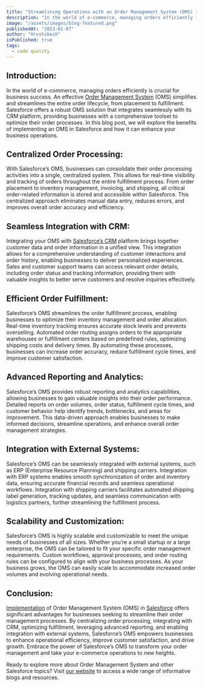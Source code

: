 ```yaml
---
title: "Streamlining Operations with an Order Management System (OMS) in Salesforce"
description: "In the world of e-commerce, managing orders efficiently is crucial for business success. An effective Order Management System (OMS) simplifies and streamlines the entire order lifecycle, from placement to fulfillment. Salesforce offers a robust OMS solution that integrates seamlessly with its CRM platform, providing businesses with a comprehensive toolset to optimize their order processes."
image: "/assets/images/blog-featured.png"
publishedAt: "2023-01-07"
author: "Hrushikesh"
isPublished: true
tags:
  - code quality
---
```


## Introduction:

In the world of e-commerce, managing orders efficiently is crucial for business success. An effective [Order Management System](http://www.cloudprism.in) (OMS) simplifies and streamlines the entire order lifecycle, from placement to fulfillment. Salesforce offers a robust OMS solution that integrates seamlessly with its CRM platform, providing businesses with a comprehensive toolset to optimize their order processes. In this blog post, we will explore the benefits of implementing an OMS in Salesforce and how it can enhance your business operations.

## Centralized Order Processing:

With Salesforce’s OMS, businesses can consolidate their order processing activities into a single, centralized system. This allows for real-time visibility and tracking of orders throughout the entire fulfillment process. From order placement to inventory management, invoicing, and shipping, all critical order-related information is stored and accessible within Salesforce. This centralized approach eliminates manual data entry, reduces errors, and improves overall order accuracy and efficiency.

## Seamless Integration with CRM:

Integrating your OMS with [Salesforce’s CRM](https://www.salesforce.com/in/) platform brings together customer data and order information in a unified view. This integration allows for a comprehensive understanding of customer interactions and order history, enabling businesses to deliver personalized experiences. Sales and customer support teams can access relevant order details, including order status and tracking information, providing them with valuable insights to better serve customers and resolve inquiries effectively.

## Efficient Order Fulfillment:

Salesforce’s OMS streamlines the order fulfillment process, enabling businesses to optimize their inventory management and order allocation. Real-time inventory tracking ensures accurate stock levels and prevents overselling. Automated order routing assigns orders to the appropriate warehouses or fulfillment centers based on predefined rules, optimizing shipping costs and delivery times. By automating these processes, businesses can increase order accuracy, reduce fulfillment cycle times, and improve customer satisfaction.

## Advanced Reporting and Analytics:

Salesforce’s OMS provides robust reporting and analytics capabilities, allowing businesses to gain valuable insights into their order performance. Detailed reports on order volumes, order status, fulfillment cycle times, and customer behavior help identify trends, bottlenecks, and areas for improvement. This data-driven approach enables businesses to make informed decisions, streamline operations, and enhance overall order management strategies.

## Integration with External Systems:

Salesforce’s OMS can be seamlessly integrated with external systems, such as ERP (Enterprise Resource Planning) and shipping carriers. Integration with ERP systems enables smooth synchronization of order and inventory data, ensuring accurate financial records and seamless operational workflows. Integration with shipping carriers facilitates automated shipping label generation, tracking updates, and seamless communication with logistics partners, further streamlining the fulfillment process.

## Scalability and Customization:

Salesforce’s OMS is highly scalable and customizable to meet the unique needs of businesses of all sizes. Whether you’re a small startup or a large enterprise, the OMS can be tailored to fit your specific order management requirements. Custom workflows, approval processes, and order routing rules can be configured to align with your business processes. As your business grows, the OMS can easily scale to accommodate increased order volumes and evolving operational needs.

## Conclusion:

[Implementation](http://www.cloudprism.in) of Order Management System (OMS) in [Salesforce](https://www.salesforce.com/in/) offers significant advantages for businesses seeking to streamline their order management processes. By centralizing order processing, integrating with CRM, optimizing fulfillment, leveraging advanced reporting, and enabling integration with external systems, Salesforce’s OMS empowers businesses to enhance operational efficiency, improve customer satisfaction, and drive growth. Embrace the power of Salesforce’s OMS to transform your order management and take your e-commerce operations to new heights.

Ready to explore more about Order Management System and other Salesforce topics? Visit [our website](https://www.salesforce.com/in/) to access a wide range of informative blogs and resources.
